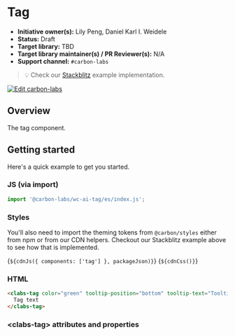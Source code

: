 
<Meta of={TagStories} />

# Tag

- **Initiative owner(s):** Lily Peng, Daniel Karl I. Weidele
- **Status:** Draft
- **Target library:** TBD
- **Target library maintainer(s) / PR Reviewer(s):** N/A
- **Support channel:** `#carbon-labs`

> 💡 Check our
> [Stackblitz](https://stackblitz.com/github/carbon-design-system/carbon-labs/tree/main/examples/web-components/tag)
> example implementation.

[![Edit carbon-labs](https://developer.stackblitz.com/img/open_in_stackblitz.svg)](https://stackblitz.com/github/carbon-design-system/carbon-labs/tree/main/examples/web-components/tag)

## Overview

The tag component.

## Getting started

Here's a quick example to get you started.

### JS (via import)

```javascript
import '@carbon-labs/wc-ai-tag/es/index.js';
```

### Styles

You'll also need to import the theming tokens from `@carbon/styles` either from
npm or from our CDN helpers. Checkout our Stackblitz example above to see how
that is implemented.

<Markdown>{`${cdnJs({ components: ['tag'] }, packageJson)}`}</Markdown>
<Markdown>{`${cdnCss()}`}</Markdown>

### HTML

```html
<clabs-tag color="green" tooltip-position="bottom" tooltip-text="Tooltip text">
  Tag text
</clabs-tag>
```

### &lt;clabs-tag&gt; attributes and properties

<ArgTypes of="clabs-tag" />
